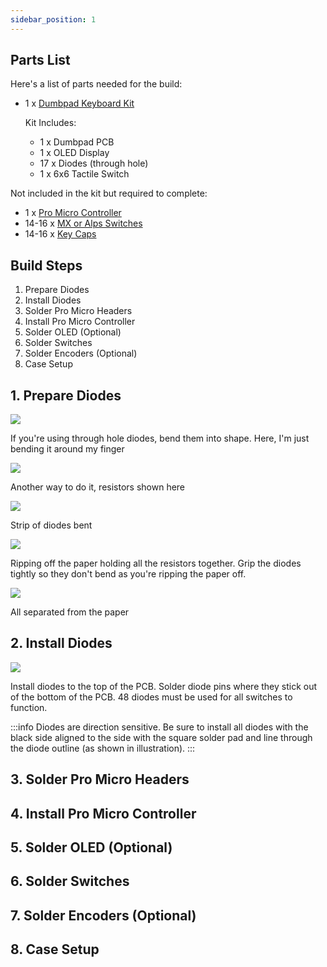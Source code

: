 ```yaml
---
sidebar_position: 1
---
```


## Parts List

Here's a list of parts needed for the build:

* 1 x [Dumbpad Keyboard Kit](https://keebd.com/products/dumbpad-macropad-keyboard-kit)

  Kit Includes:
  * 1 x Dumbpad PCB
  * 1 x OLED Display
  * 17 x Diodes (through hole)
  * 1 x 6x6 Tactile Switch

Not included in the kit but required to complete:
* 1 x [Pro Micro Controller](https://keebd.com/collections/controllers)
* 14-16 x [MX or Alps Switches](https://keebd.com/collections/switches)
* 14-16 x [Key Caps](https://keebd.com/collections/caps)

## Build Steps

1. Prepare Diodes
2. Install Diodes
3. Solder Pro Micro Headers
4. Install Pro Micro Controller
5. Solder OLED (Optional)
6. Solder Switches
7. Solder Encoders (Optional)
8. Case Setup

## 1. Prepare Diodes
![](./diode-through-hole-1.jpg?height=600px)

If you're using through hole diodes, bend them into shape. Here, I'm just bending it around my finger

![](./diode-through-hole-2.jpg?height=600px)

Another way to do it, resistors shown here

![](./diode-through-hole-3.jpg?height=600px)

Strip of diodes bent

![](./diode-through-hole-4.jpg?height=600px)

Ripping off the paper holding all the resistors together. Grip the diodes tightly so they don't bend as you're ripping the paper off.

![](./diode-through-hole-5.jpg?height=600px)

All separated from the paper
## 2. Install Diodes
![](./step_02.png?height=250px)

Install diodes to the top of the PCB. Solder diode pins where they stick out of the bottom of the PCB. 48 diodes must be used for all switches to function.

:::info
Diodes are direction sensitive. Be sure to install all diodes with the black side aligned to the side with the square solder pad and line through the diode outline (as shown in illustration).
:::

## 3. Solder Pro Micro Headers

## 4. Install Pro Micro Controller

## 5. Solder OLED (Optional)

## 6. Solder Switches

## 7. Solder Encoders (Optional)

## 8. Case Setup
